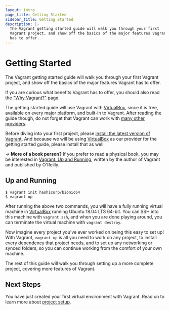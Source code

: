 ```yaml
---
layout: intro
page_title: Getting Started
sidebar_title: Getting Started
description: |-
  The Vagrant getting started guide will walk you through your first
  Vagrant project, and show off the basics of the major features Vagrant
  has to offer.
---
```


# Getting Started

The Vagrant getting started guide will walk you through your first
Vagrant project, and show off the basics of the major features Vagrant
has to offer.

If you are curious what benefits Vagrant has to offer, you
should also read the ["Why Vagrant?"](/intro) page.

The getting started guide will use Vagrant with [VirtualBox](https://www.virtualbox.org),
since it is free, available on every major platform, and built-in to
Vagrant. After reading the guide though, do not forget that Vagrant
can work with [many other providers](/intro/getting-started/providers).

Before diving into your first project, please [install the latest version of Vagrant](/docs/installation/).
And because we will be using [VirtualBox](https://www.virtualbox.org) as our
provider for the getting started guide, please install that as well.

-> **More of a book person?** If you prefer to read a physical
book, you may be interested in [Vagrant: Up and Running](https://www.amazon.com/gp/product/1449335837/ref=as_li_qf_sp_asin_il_tl?ie=UTF8&camp=1789&creative=9325&creativeASIN=1449335837&linkCode=as2&tag=vagrant-20),
written by the author of Vagrant and published by O'Reilly.

## Up and Running

```
$ vagrant init hashicorp/bionic64
$ vagrant up
```

After running the above two commands, you will have a fully running
virtual machine in [VirtualBox](https://www.virtualbox.org) running
Ubuntu 18.04 LTS 64-bit. You can SSH into this machine with
`vagrant ssh`, and when you are done playing around, you can terminate the
virtual machine with `vagrant destroy`.

Now imagine every project you've ever worked on being this easy to
set up! With Vagrant, `vagrant up` is all you need to work on any project,
to install every dependency that project needs, and to set up any
networking or synced folders, so you can continue working from the
comfort of your own machine.

The rest of this guide will walk you through setting up a more
complete project, covering more features of Vagrant.

## Next Steps

You have just created your first virtual environment with Vagrant. Read on to
learn more about [project setup](/intro/getting-started/project_setup).
